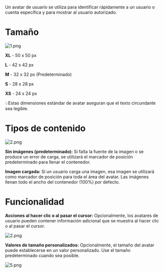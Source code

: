 Un avatar de usuario se utiliza para identificar rápidamente a un usuario o cuenta específica y para mostrar al usuario autorizado.

# Tamaño

![1.png](/static/images/design/UserAvatar/1.png)

**XL** - 50 x 50 px

**L** - 42 x 42 px

**M** - 32 x 32 px (Predeterminado)

**S** - 28 x 28 px

**XS** - 24 x 24 px

<aside>
💡Estas dimensiones estándar de avatar aseguran que el texto circundante sea legible.
</aside>

# Tipos de contenido

![2.png](/static/images/design/UserAvatar/2.png)

**Sin imágenes (predeterminado):** Si falta la fuente de la imagen o se produce un error de carga, se utilizará el marcador de posición predeterminado para llenar el contenedor.

**Imagen cargada:** Si un usuario carga una imagen, esa imagen se utilizará como marcador de posición para toda el área del avatar. Las imágenes llenan todo el ancho del contenedor (100%) por defecto.

# Funcionalidad


**Acciones al hacer clic o al pasar el cursor:** Opcionalmente, los avatares de usuario pueden contener información adicional que se muestra al hacer clic o al pasar el cursor.

![2.png](/static/images/design/UserAvatar/2%201.png)

**Valores de tamaño personalizados:** Opcionalmente, el tamaño del avatar puede establecerse en un valor personalizado. Use el tamaño predeterminado cuando sea posible.

![5.png](/static/images/design/UserAvatar/5.png)

